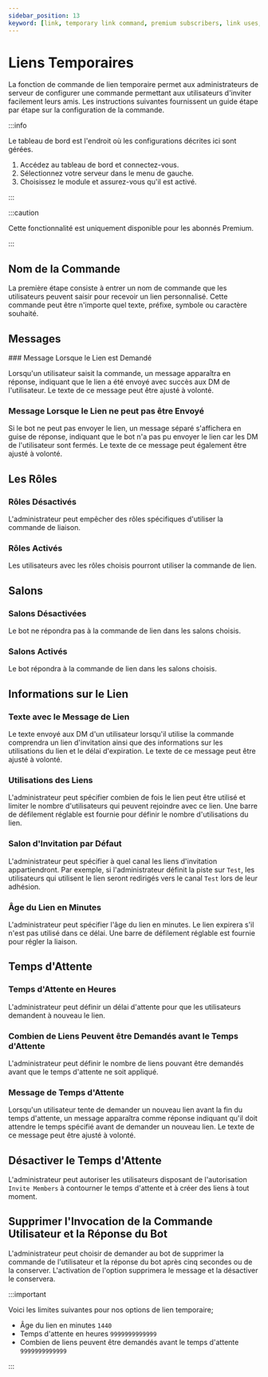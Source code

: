 ```yaml
---
sidebar_position: 13
keyword: [link, temporary link command, premium subscribers, link uses, invite link] 
---
```


# Liens Temporaires

La fonction de commande de lien temporaire permet aux administrateurs de serveur de configurer une commande permettant aux utilisateurs d'inviter facilement leurs amis. Les instructions suivantes fournissent un guide étape par étape sur la configuration de la commande.

:::info

Le tableau de bord est l'endroit où les configurations décrites ici sont gérées.

1. Accédez au tableau de bord et connectez-vous.
2. Sélectionnez votre serveur dans le menu de gauche.
3. Choisissez le module et assurez-vous qu'il est activé.

:::

:::caution

Cette fonctionnalité est uniquement disponible pour les abonnés Premium.

:::

## Nom de la Commande

La première étape consiste à entrer un nom de commande que les utilisateurs peuvent saisir pour recevoir un lien personnalisé. Cette commande peut être n'importe quel texte, préfixe, symbole ou caractère souhaité.

## Messages

### Message Lorsque le Lien est Demandé

Lorsqu'un utilisateur saisit la commande, un message apparaîtra en réponse, indiquant que le lien a été envoyé avec succès aux DM de l'utilisateur. Le texte de ce message peut être ajusté à volonté.

### Message Lorsque le Lien ne peut pas être Envoyé

Si le bot ne peut pas envoyer le lien, un message séparé s'affichera en guise de réponse, indiquant que le bot n'a pas pu envoyer le lien car les DM de l'utilisateur sont fermés. Le texte de ce message peut également être ajusté à volonté.

## Les Rôles

### Rôles Désactivés

L'administrateur peut empêcher des rôles spécifiques d'utiliser la commande de liaison.

### Rôles Activés
 
Les utilisateurs avec les rôles choisis pourront utiliser la commande de lien.

## Salons

### Salons Désactivées

Le bot ne répondra pas à la commande de lien dans les salons choisis.

### Salons Activés
 
Le bot répondra à la commande de lien dans les salons choisis.

## Informations sur le Lien

### Texte avec le Message de Lien

Le texte envoyé aux DM d'un utilisateur lorsqu'il utilise la commande comprendra un lien d'invitation ainsi que des informations sur les utilisations du lien et le délai d'expiration. Le texte de ce message peut être ajusté à volonté.

### Utilisations des Liens

L'administrateur peut spécifier combien de fois le lien peut être utilisé et limiter le nombre d'utilisateurs qui peuvent rejoindre avec ce lien. Une barre de défilement réglable est fournie pour définir le nombre d'utilisations du lien.

### Salon d'Invitation par Défaut

L'administrateur peut spécifier à quel canal les liens d'invitation appartiendront. Par exemple, si l'administrateur définit la piste sur `Test`, les utilisateurs qui utilisent le lien seront redirigés vers le canal `Test` lors de leur adhésion.

### Âge du Lien en Minutes

L'administrateur peut spécifier l'âge du lien en minutes. Le lien expirera s'il n'est pas utilisé dans ce délai. Une barre de défilement réglable est fournie pour régler la liaison.

## Temps d'Attente

### Temps d'Attente en Heures

L'administrateur peut définir un délai d'attente pour que les utilisateurs demandent à nouveau le lien.

### Combien de Liens Peuvent être Demandés avant le Temps d'Attente

L'administrateur peut définir le nombre de liens pouvant être demandés avant que le temps d'attente ne soit appliqué.

### Message de Temps d'Attente

Lorsqu'un utilisateur tente de demander un nouveau lien avant la fin du temps d'attente, un message apparaîtra comme réponse indiquant qu'il doit attendre le temps spécifié avant de demander un nouveau lien. Le texte de ce message peut être ajusté à volonté.

## Désactiver le Temps d'Attente

L'administrateur peut autoriser les utilisateurs disposant de l'autorisation `Invite Members` à contourner le temps d'attente et à créer des liens à tout moment.

## Supprimer l'Invocation de la Commande Utilisateur et la Réponse du Bot

L'administrateur peut choisir de demander au bot de supprimer la commande de l'utilisateur et la réponse du bot après cinq secondes ou de la conserver. L'activation de l'option supprimera le message et la désactiver le conservera.

:::important

Voici les limites suivantes pour nos options de lien temporaire;

- Âge du lien en minutes `1440`
- Temps d'attente en heures `9999999999999`
- Combien de liens peuvent être demandés avant le temps d'attente `9999999999999`

:::
